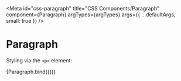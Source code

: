 

<Meta
  id="css-paragraph"
  title="CSS Components/Paragraph"
  component={Paragraph}
  argTypes={argTypes}
  args={{ ...defaultArgs, small: true }}
/>

# Paragraph

Styling via the `<p>` element:

<Canvas>
  <Story name="Small">{Paragraph.bind({})}</Story>
</Canvas>

<ArgsTable story="Small" />
